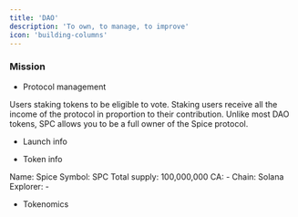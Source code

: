 ```yaml
---
title: 'DAO'
description: 'To own, to manage, to improve'
icon: 'building-columns'
---
```


### Mission

* Protocol management

Users staking tokens to be eligible to vote. Staking users receive all the income of the protocol in proportion to their contribution. Unlike most DAO tokens, SPC allows you to be a full owner of the Spice protocol.

* Launch info

* Token info

Name: Spice
Symbol: SPC
Total supply: 100,000,000
CA: -
Chain: Solana
Explorer: -

* Tokenomics